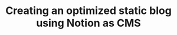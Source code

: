 ---
title: 'Creating an optimized static blog using Notion as CMS'
slug: post
publishedAt: 2024-01-20
draft: true
---